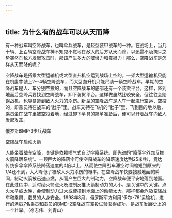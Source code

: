 ```yaml
---
---
---
```

title: 为什么有的战车可以从天而降
---




有一种战车叫空降战车，也叫伞兵战车，是轻型装甲战车的一种。在战场上，当几十辆、上百辆空降战车神不知鬼不觉地在敌人的后方从天而降，以迅雷不及掩耳之势突然向敌方发起攻击时，那该产生多大的威慑力和震撼力！那么，空降战车是怎样从天而降的呢？

空降战车是搭乘大型运输机或大型直升机空运到战场上空的。一架大型运输机只能在机腹中装上2～4辆空降战车，而大型直升机只能吊装一辆空降战车。早期的空降战车是人、车分别空投的，而且空降战车的底部还有一个装货平台，这样，降到地面后空降兵要找到空降战车，卸下装货平台。这样做虽然比较安全，但往往会贻误战机，也容易遭到敌人火力的杀伤。新型的空降战车是人车一起进行空运、空投的，即乘员待在战车的“肚子”里，战车又待在飞机的“肚子”里，飞到目的地以后，乘员坐在战车里被空投着地，经过卸下伞具的简单准备后，便可以开着战车向敌人发起攻击。

俄罗斯BMP-3步兵战车



空降战车启动火箭



人能坐着战车空降，关键是依赖喷气式自动伞降系统，即先进的“降落伞外加反推火箭降落系统”。一顶巨大的降落伞可使空降战车的降落速度达到25米/秒，竟达传统多伞伞降系统降落速度的4倍以上，从而使空降战车滞空时间缩短到原来的1/4还不到，大大降低了被敌人火力杀伤的概率。在空降战车快要接触地面的瞬间，制动火箭被迅速点燃，从而产生巨大的制动力，空降战车便平安地落到地面。在此过程中，适时给火箭点火及控制反推火箭制动力的大小，是关键中的关键。点火太早或太晚，会使制动力过大或使撞到地面上的动能太大，那样都会危及空降战车和乘员、载员的人身安全。1998年8月，俄罗斯军方利用“伊尔-76”运输机，进行的满载7名乘员和载员的BMD-2空降战车空投试验获得成功，是战车发展史上的一个壮举。（徐志伟　刘青山）
